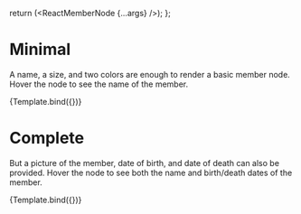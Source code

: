 


<Meta title="MemberNode" component={ReactMemberNode} argTypes={argTypes} />

  return (<ReactMemberNode {...args} />);
};

# Minimal

A name, a size, and two colors are enough to render a basic member node. Hover the node to see the name of the member.

<Canvas>
  <Story name="Minimal" args={{
    type: "member",
    color: "#F6B825",
    backgroundColor: "#122686",
    size: 20,
    name: "Vincent Van Gogh",
  }}>
    {Template.bind({})}
  </Story>
</Canvas>

# Complete

But a picture of the member, date of birth, and date of death can also be provided. Hover the node to see both the name and birth/death dates of the member.

<Canvas>
  <Story name="Complete" args={{
    type: "member",
    color: "#F6B825",
    backgroundColor: "#122686",
    size: 20,
    name: "Vincent Van Gogh",
    picture: "https://upload.wikimedia.org/wikipedia/commons/b/b2/Vincent_van_Gogh_-_Self-Portrait_-_Google_Art_Project.jpg",
    birth: [1853, 3, 30],
    death: [1890, 7, 29],
  }}>
    {Template.bind({})}
  </Story>
</Canvas>
